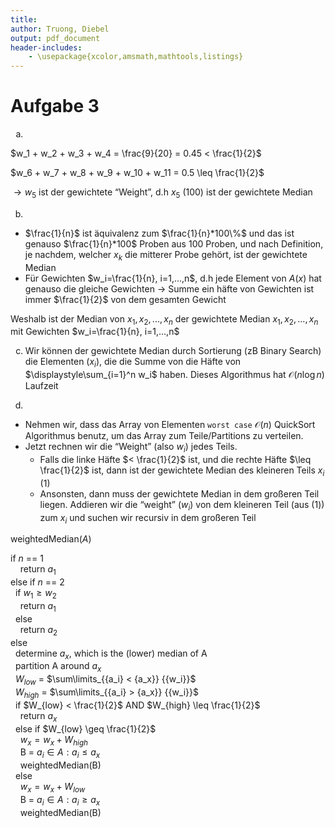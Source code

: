 ```yaml
---
title:
author: Truong, Diebel
output: pdf_document
header-includes:
    - \usepackage{xcolor,amsmath,mathtools,listings}
---
```


# Aufgabe 3
a.

$w_1 + w_2 + w_3 + w_4 = \frac{9}{20} = 0.45 < \frac{1}{2}$

$w_6 + w_7 + w_8 + w_9 + w_10 + w_11 = 0.5 \leq \frac{1}{2}$

$\rightarrow w_5$ ist der gewichtete "Weight", d.h $x_5$ (100) ist der gewichtete Median

b.

- $\frac{1}{n}$ ist äquivalenz zum $\frac{1}{n}*100\%$ und das ist genauso $\frac{1}{n}*100$ Proben aus 100 Proben, und nach Definition, je nachdem, welcher $x_k$ die mitterer Probe gehört, ist der gewichtete Median
- Für Gewichten $w_i=\frac{1}{n}, i=1,...,n$, d.h jede Element von $A(x)$ hat genauso die gleiche Gewichten $\rightarrow$ Summe ein häfte von Gewichten ist immer $\frac{1}{2}$ von dem gesamten Gewicht

Weshalb ist der Median von $x_1,x_2,...,x_n$ der gewichtete Median $x_1,x_2,...,x_n$ mit Gewichten $w_i=\frac{1}{n}, i=1,...,n$

c.
Wir können der gewichtete Median durch Sortierung (zB Binary Search) die Elementen ($x_i$), die die Summe von die Häfte von $\displaystyle\sum_{i=1}^n w_i$ haben. Dieses Algorithmus hat $\mathcal{O}(n \log n)$ Laufzeit

d.

- Nehmen wir, dass das Array von Elementen `worst case` $\mathcal{O}(n)$ QuickSort Algorithmus benutz, um das Array zum Teile/Partitions zu verteilen.
- Jetzt rechnen wir die "Weight" (also $w_i$) jedes Teils.
  - Falls die linke Häfte $< \frac{1}{2}$ ist, und die rechte Häfte $\leq \frac{1}{2}$ ist, dann ist der gewichtete Median des kleineren Teils $x_i$ (1)
  - Ansonsten, dann muss der gewichtete Median in dem großeren Teil liegen. Addieren wir die "weight" ($w_i$) von dem kleineren Teil (aus (1)) zum $x_i$ und suchen wir recursiv in dem großeren Teil

weightedMedian($A$)

| if $n$ == 1
|     return $a_1$
| else if $n$ == 2
|   if $w_1 \geq w_2$
|     return $a_1$
|   else
|     return $a_2$
| else
|   determine $a_x$, which is the (lower) median of A
|   partition A around $a_x$
|   $W_{low}$ = $\sum\limits_{{a_i} < {a_x}} {{w_i}}$
|   $W_{high}$ = $\sum\limits_{{a_i} > {a_x}} {{w_i}}$
|   if $W_{low} < \frac{1}{2}$ AND $W_{high} \leq \frac{1}{2}$
|     return $a_x$
|   else if $W_{low} \geq \frac{1}{2}$
|     $w_x = w_x + W_{high}$
|     B = $a_i \in A: a_i \leq a_x$
|     weightedMedian(B)
|   else
|     $w_x = w_x + W_{low}$
|     B = $a_i \in A: a_i \geq a_x$
|     weightedMedian(B)
